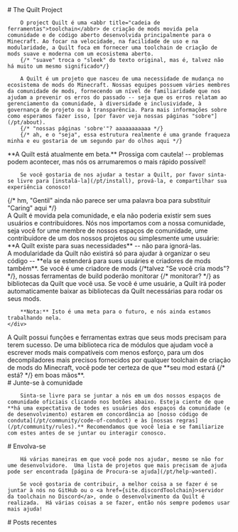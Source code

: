 
<Home content={{}}>
  <div slot="info">
    # The Quilt Project

		O project Quilt é uma <abbr title="cadeia de ferramentas">toolchain</abbr> de criação de mods movida pela comunidade e de código aberto desenvolvida principalmente para o Minecraft. Ao focar na velocidade, na facilidade de uso e na modularidade, a Quilt foca em fornecer uma toolchain de criação de mods suave e moderna com um ecosistema aberto.
		{/* "suave" troca o "sleek" do texto original, mas é, talvez não há muito um mesmo significado*/}

		A Quilt é um projeto que nasceu de uma necessidade de mudança no ecosistema de mods do Minecraft. Nossas equipes possuem váries membres da comunidade de mods, fornecendo um nível de familiaridade que nos ajudam a prevenir os erros do passado -- seja que os erros relatam ao gerenciamento da comunidade, à diversidade e inclusividade, à governança de projeto ou à transparência. Para mais informações sobre como esperamos fazer isso, [por favor veja nossas páginas "sobre"](/pt/about).
		{/* "nossas páginas 'sobre'"? aaaaaaaaaaa */}
		{/* ah, e o "seja", essa estrutura realmente é uma grande fraqueza minha e eu gostaria de um segundo par do olhos aqui */}

  </div>
  <div slot="wip">
		**A Quilt está atualmente em beta.** Prossiga com cautela! -- problemas podem acontecer, mas nós os arrumaremos o mais rápido possível!

		Se você gostaria de nos ajudar a testar a Quilt, por favor sinta-se livre para [instalá-la](/pt/install), prová-la, e compartilhar sua experiência conosco!
  </div>
	{/* hm, "Gentil" ainda não parece ser uma palavra boa para substituir "Caring" aqui */}
  <div slot="caring">
		A Quilt é movida pela comunidade, e ela não poderia existir sem sues usuários e contribuidores. Nós nos importamos com a nossa comunidade, seja você for ume membre de nossos espaços de comunidade, ume contribuidore de um dos nossos projetos ou simplesmente ume usuárie: **A Quilt existe para suas necessidades** -- não para ignorá-las.
  </div>
  <div slot="modular">
		A modularidade da Quilt não existirá só para ajudar à organizar o seu código -- **ela se estenderá para sues usuáries e criadores de mods também**. Se você é ume criadore de mods {/*talvez "Se você cria mods"?*/}, nossas ferramentas de build poderão monitorar {/* monitorar? */} as bibliotecas da Quilt que você usa. Se você é ume usuárie, a Quilt irá poder automaticamente baixar as bibliotecas da Quilt necessárias para rodar os seus mods.

		**Nota:** Isto é uma meta para o futuro, e nós ainda estamos trabalhando nela.
	</div>
  <div slot="powerful">
		A Quilt possui funções e ferramentas extras que seus mods precisam para terem sucesso. De uma biblioteca rica de módulos que ajudam você a escrever mods mais compatíveis com menos esforço, para um dos decompiladores mais precisos fornecidos por qualquer toolchain de criação de mods do Minecraft, você pode ter certeza de que **seu mod estará {/* está? */} em boas mãos**.
  </div>
  <div slot="joinTheCommunity">
		# Junte-se à comunidade

		Sinta-se livre para se juntar a nós em um dos nossos espaços de comunidade oficiais clicando nos botões abaixo. Esteja ciente de que **há uma expectativa de todes es usuáries dos espaços da comunidade (e de desenvolvimento) estarem em concordância ao [nosso código de conduta](/pt/community/code-of-conduct) e às [nossas regras](/pt/community/rules).** Recomendamos que você leia e se familiarize com estes antes de se juntar ou interagir conosco.

  </div>
  <div slot="getInvolved">
		# Envolva-se

		Há várias maneiras em que você pode nos ajudar, mesmo se não for ume desenvolvidore.  Uma lista de projetos que mais precisam de ajuda pode ser encontrada [página de Procura-se ajuda](/pt/help-wanted).

		Se você gostaria de contribuir, a melhor coisa a se fazer é se juntar à nós no GitHub ou o <a href={site.discordToolchain}>servidor da toolchain no Discord</a>, onde o desenvolvimento da Quilt é realizada.  Há várias coisas a se fazer, então nós sempre podemos usar mais ajuda!

  </div>
  <div slot="latestPosts">
    # Posts recentes
  </div>
</Home>
